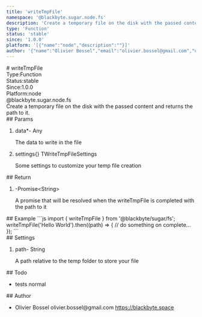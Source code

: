 ```yaml
---
title: 'writeTmpFile'
namespace: '@blackbyte.sugar.node.fs'
description: 'Create a temporary file on the disk with the passed content and returns the path to it.'
type: 'Function'
status: 'stable'
since: '1.0.0'
platform: '[{"name":"node","description":""}]'
author: '{"name":"Olivier Bossel","email":"olivier.bossel@gmail.com","url":"https://blackbyte.space"}'
---
```

<div class="docmap -mdx">
# writeTmpFile
<div class="docmap_metas">
<div class="docmap_type"><span class="docmap_type-label">Type:</span><span class="docmap_type-value">Function</span></div>
<div class="docmap_status"><span class="docmap_status-label">Status:</span><span class="docmap_status-value -stable">stable</span></div>
<div class="docmap_since"><span class="docmap_since-label">Since:</span><span class="docmap_since-value">1.0.0</span></div>
<div class="docmap_platform"><span class="docmap_platform-label">Platform:</span><span class="docmap_platform-value -node">node</span></div>
</div>
<div class="docmap_namespace">@blackbyte.sugar.node.fs</div>
<div class="docmap_description typo-lead typo-format">
Create a temporary file on the disk with the passed content and returns the path
to it.
</div>
<div class="docmap_params">
## Params
<ol class="docmap_list">
<li class="docmap_item">
<span class="docmap_name">data<span class="docmap_required">*</span></span><span class="docmap_default">-</span> <span class="docmap_type">Any</span>
<p class="docmap_description">The data to write in the file</p>
</li>
<li class="docmap_item">
<span class="docmap_name">settings</span><span class="docmap_default">&lcub;&rcub;</span> <span class="docmap_type">TWriteTmpFileSettings</span>
<p class="docmap_description">Some settings to customize your temp file creation</p>
</li>
</ol>
</div>
<div class="docmap_return">
## Return
<ol class="docmap_list">
<li class="docmap_item">
<span class="docmap_default">-</span><span class="docmap_type">Promise&lt;String&gt;</span>
<p class="docmap_description">A promise that will be resolved when the writeTmpFile is completed with the path to it</p>
</li>
</ol>
</div>
<div class="docmap_examples">
## Example
<s-code language="js" header>
```js
import { writeTmpFile } from '@blackbyte/sugar/fs';
writeTmpFile('Hello World').then((path) => {
   // do something on complete...
});
```
</s-code>
</div>
<div class="docmap_settings">
## Settings
<ol class="docmap_list">
<li class="docmap_item">
<span class="docmap_name">path</span><span class="docmap_default">-</span> <span class="docmap_type">String</span>
<p class="docmap_description">A path relative to the temp folder to store your file</p>
</li>
</ol>
</div>
<div class="docmap_todo">
## Todo
<ul class="docmap_list">
<li class="docmap_item">
<span class="docmap_description">tests</span>
<span class="docmap_priority -normal">normal</span>
</li>
</ul>
</div>
<div class="docmap_author">
## Author
<ul class="docmap_list">
<li class="docmap_item">
<span class="docmap_name">Olivier Bossel</span>
<span class="docmap_email">olivier.bossel@gmail.com</span>
<a href="https://blackbyte.space" target="_blank" class="docmap_url">https://blackbyte.space</a>
</li>
</ul>
</div>
</div>
